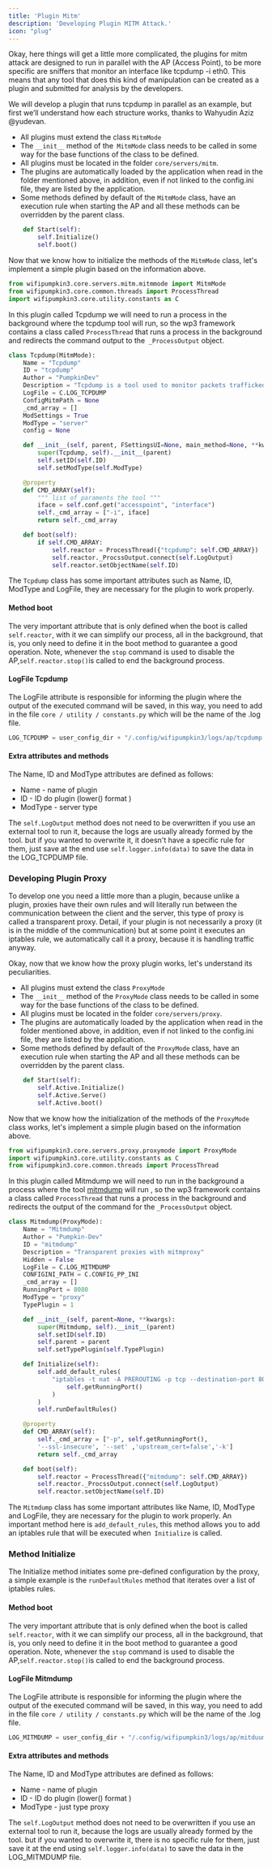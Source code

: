 ```yaml
---
title: 'Plugin Mitm'
description: 'Developing Plugin MITM Attack.'
icon: "plug"
---
```


Okay, here things will get a little more complicated, the plugins for mitm attack are designed to run in parallel with the AP (Access Point), to be more specific are sniffers that monitor an interface like tcpdump -i eth0. This means that any tool that does this kind of manipulation can be created as a plugin and submitted for analysis by the developers.

We will develop a plugin that runs tcpdump in parallel as an example, but first we’ll understand how each structure works, thanks to Wahyudin Aziz @yudevan.

- All plugins must extend the class `MitmMode`
- The `__init__` method of the` MitmMode` class needs to be called in some way for the base functions of the class to be defined.
- All plugins must be located in the folder `core/servers/mitm`.
- The plugins are automatically loaded by the application when read in the folder mentioned above, in addition, even if not linked to the config.ini file, they are listed by the application.
- Some methods defined by default of the `MitmMode` class, have an execution rule when starting the AP and all these methods can be overridden by the parent class.

``` python
    def Start(self):
        self.Initialize()
        self.boot()
```

Now that we know how to initialize the methods of the `MitmMode` class, let's implement a simple plugin based on the information above.

``` python
from wifipumpkin3.core.servers.mitm.mitmmode import MitmMode
from wifipumpkin3.core.common.threads import ProcessThread
import wifipumpkin3.core.utility.constants as C
```

In this plugin called Tcpdump we will need to run a process in the background where the tcpdump tool will run, so the wp3 framework contains a class called `ProcessThread` that runs a process in the background and redirects the command output to the` _ProcessOutput` object.

``` python
class Tcpdump(MitmMode):
    Name = "Tcpdump"
    ID = "tcpdump"
    Author = "PumpkinDev"
    Description = "Tcpdump is a tool used to monitor packets trafficked on a computer network."
    LogFile = C.LOG_TCPDUMP
    ConfigMitmPath = None
    _cmd_array = []
    ModSettings = True
    ModType = "server"
    config = None

    def __init__(self, parent, FSettingsUI=None, main_method=None, **kwargs):
        super(Tcpdump, self).__init__(parent)
        self.setID(self.ID)
        self.setModType(self.ModType)

    @property
    def CMD_ARRAY(self):
        """ list of paraments the tool """
        iface = self.conf.get("accesspoint", "interface")
        self._cmd_array = ["-i", iface]
        return self._cmd_array

    def boot(self):
        if self.CMD_ARRAY:
            self.reactor = ProcessThread({"tcpdump": self.CMD_ARRAY})
            self.reactor._ProcssOutput.connect(self.LogOutput)
            self.reactor.setObjectName(self.ID)
```

The `Tcpdump` class has some important attributes such as Name, ID, ModType and LogFile, they are necessary for the plugin to work properly.

#### Method boot

The very important attribute that is only defined when the boot is called `self.reactor`, with it we can simplify our process, all in the background, that is, you only need to define it in the boot method to guarantee a good operation. Note, whenever the `stop` command is used to disable the AP,` self.reactor.stop() `is called to end the background process.

#### LogFile Tcpdump

The LogFile attribute is responsible for informing the plugin where the output of the executed command will be saved, in this way, you need to add in the file `core / utility / constants.py` which will be the name of the .log file.

``` python
LOG_TCPDUMP = user_config_dir + "/.config/wifipumpkin3/logs/ap/tcpdump.log"
```

#### Extra attributes and methods

The Name, ID and ModType attributes are defined as follows:
- Name - name of plugin 
- ID - ID do plugin (lower() format )
- ModType -  server type

The `self.LogOutput` method does not need to be overwritten if you use an external tool to run it, because the logs are usually already formed by the tool. but if you wanted to overwrite it, it doesn't have a specific rule for them, just save at the end use `self.logger.info(data)` to save the data in the LOG_TCPDUMP file.

### Developing Plugin Proxy

To develop one you need a little more than a plugin, because unlike a plugin, proxies have their own rules and will literally run between the communication between the client and the server, this type of proxy is called a transparent proxy. Detail, if your plugin is not necessarily a proxy (it is in the middle of the communication) but at some point it executes an iptables rule, we automatically call it a proxy, because it is handling traffic anyway.

Okay, now that we know how the proxy plugin works, let's understand its peculiarities.


- All plugins must extend the class `ProxyMode`
- The `__init__` method of the `ProxyMode` class needs to be called in some way for the base functions of the class to be defined.
- All plugins must be located in the folder `core/servers/proxy`.
- The plugins are automatically loaded by the application when read in the folder mentioned above, in addition, even if not linked to the config.ini file, they are listed by the application.
- Some methods defined by default of the `ProxyMode` class, have an execution rule when starting the AP and all these methods can be overridden by the parent class.

``` python
    def Start(self):
        self.Active.Initialize()
        self.Active.Serve()
        self.Active.boot()
```

Now that we know how the initialization of the methods of the `ProxyMode` class works, let's implement a simple plugin based on the information above.

``` python
from wifipumpkin3.core.servers.proxy.proxymode import ProxyMode
import wifipumpkin3.core.utility.constants as C
from wifipumpkin3.core.common.threads import ProcessThread
```

In this plugin called Mitmdump we will need to run in the background a process where the tool [mitmdump](https://mitmproxy.org/) will run , so the wp3 framework contains a class called `ProcessThread` that runs a process in the background and redirects the output of the command for the `_ProcessOutput` object.

``` python
class Mitmdump(ProxyMode):
    Name = "Mitmdump"
    Author = "Pumpkin-Dev"
    ID = "mitmdump"
    Description = "Transparent proxies with mitmproxy"
    Hidden = False
    LogFile = C.LOG_MITMDUMP
    CONFIGINI_PATH = C.CONFIG_PP_INI
    _cmd_array = []
    RunningPort = 8080
    ModType = "proxy"
    TypePlugin = 1

    def __init__(self, parent=None, **kwargs):
        super(Mitmdump, self).__init__(parent)
        self.setID(self.ID)
        self.parent = parent
        self.setTypePlugin(self.TypePlugin)

    def Initialize(self):
        self.add_default_rules(
            "iptables -t nat -A PREROUTING -p tcp --destination-port 80 -j REDIRECT --to-port {}".format(
                self.getRunningPort()
            )
        )
        self.runDefaultRules()

    @property
    def CMD_ARRAY(self):
        self._cmd_array = ["-p", self.getRunningPort(), 
        '--ssl-insecure', '--set' ,'upstream_cert=false','-k']
        return self._cmd_array

    def boot(self):
        self.reactor = ProcessThread({"mitmdump": self.CMD_ARRAY})
        self.reactor._ProcssOutput.connect(self.LogOutput)
        self.reactor.setObjectName(self.ID)
```

The `Mitmdump` class has some important attributes like Name, ID, ModType and LogFile, they are necessary for the plugin to work properly. An important method here is `add_default_rules`, this method allows you to add an iptables rule that will be executed when` Initialize` is called.

### Method Initialize

The Initialize method initiates some pre-defined configuration by the proxy, a simple example is the `runDefaultRules` method that iterates over a list of iptables rules.

#### Method boot

The very important attribute that is only defined when the boot is called `self.reactor`, with it we can simplify our process, all in the background, that is, you only need to define it in the boot method to guarantee a good operation. Note, whenever the `stop` command is used to disable the AP,` self.reactor.stop() `is called to end the background process.

#### LogFile Mitmdump

The LogFile attribute is responsible for informing the plugin where the output of the executed command will be saved, in this way, you need to add in the file `core / utility / constants.py` which will be the name of the .log file.

``` python
LOG_MITMDUMP = user_config_dir + "/.config/wifipumpkin3/logs/ap/mitduump.log"
```

#### Extra attributes and methods

The Name, ID and ModType attributes are defined as follows:
- Name - name of plugin 
- ID - ID do plugin (lower() format )
- ModType - just type proxy

The `self.LogOutput` method does not need to be overwritten if you use an external tool to run it, because the logs are usually already formed by the tool. but if you wanted to overwrite it, there is no specific rule for them, just save it at the end using `self.logger.info(data)` to save the data in the LOG_MITMDUMP file.